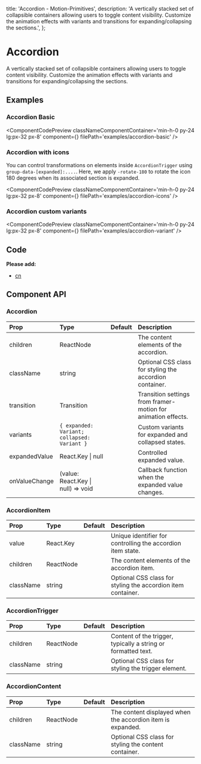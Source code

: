   title: 'Accordion - Motion-Primitives',
  description:
    'A vertically stacked set of collapsible containers allowing users to toggle content visibility. Customize the animation effects with variants and transitions for expanding/collapsing the sections.',
};


# Accordion

A vertically stacked set of collapsible containers allowing users to toggle content visibility. Customize the animation effects with variants and transitions for expanding/collapsing the sections.

## Examples

### Accordion Basic

<ComponentCodePreview
  classNameComponentContainer='min-h-0 py-24 lg:px-32 px-8'
  component={<AccordionBasic />}
  filePath='examples/accordion-basic'
/>

### Accordion with icons

You can control transformations on elements inside `AccordionTrigger` using `group-data-[expanded]:....`.
Here, we apply `-rotate-180` to rotate the icon 180 degrees when its associated section is expanded.

<ComponentCodePreview
  classNameComponentContainer='min-h-0 py-24 lg:px-32 px-8'
  component={<AccordionIcons />}
  filePath='examples/accordion-icons'
/>

### Accordion custom variants

<ComponentCodePreview
  classNameComponentContainer='min-h-0 py-24 lg:px-32 px-8'
  component={<AccordionVariant />}
  filePath='examples/accordion-variant'
/>

## Code

<CodeBlock filePath='components/core/accordion.tsx' />

**Please add:**

- [cn](https://github.com/ibelick/motion-primitives/blob/main/lib/utils.ts)

## Component API

### Accordion

| Prop          | Type                                        | Default | Description                                                   |
| :------------ | :------------------------------------------ | :------ | :------------------------------------------------------------ |
| children      | ReactNode                                   |         | The content elements of the accordion.                        |
| className     | string                                      |         | Optional CSS class for styling the accordion container.       |
| transition    | Transition                                  |         | Transition settings from framer-motion for animation effects. |
| variants      | `{ expanded: Variant; collapsed: Variant }` |         | Custom variants for expanded and collapsed states.            |
| expandedValue | React.Key \| null                           |         | Controlled expanded value.                                    |
| onValueChange | (value: React.Key \| null) => void          |         | Callback function when the expanded value changes.            |

### AccordionItem

| Prop      | Type      | Default | Description                                                  |
| :-------- | :-------- | :------ | :----------------------------------------------------------- |
| value     | React.Key |         | Unique identifier for controlling the accordion item state.  |
| children  | ReactNode |         | The content elements of the accordion item.                  |
| className | string    |         | Optional CSS class for styling the accordion item container. |

### AccordionTrigger

| Prop      | Type      | Default | Description                                                   |
| :-------- | :-------- | :------ | :------------------------------------------------------------ |
| children  | ReactNode |         | Content of the trigger, typically a string or formatted text. |
| className | string    |         | Optional CSS class for styling the trigger element.           |

### AccordionContent

| Prop      | Type      | Default | Description                                                |
| :-------- | :-------- | :------ | :--------------------------------------------------------- |
| children  | ReactNode |         | The content displayed when the accordion item is expanded. |
| className | string    |         | Optional CSS class for styling the content container.      |
